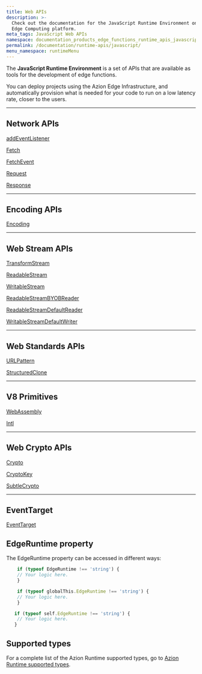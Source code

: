 ```yaml
---
title: Web APIs
description: >-
  Check out the documentation for the JavaScript Runtime Environment on Azion's
  Edge Computing platform.
meta_tags: JavaScript Web APIs
namespace: documentation_products_edge_functions_runtime_apis_javascript
permalink: /documentation/runtime-apis/javascript/
menu_namespace: runtimeMenu
---
```


The **JavaScript Runtime Environment** is a set of APIs that are available as tools for the development of edge functions.

You can deploy projects using the Azion Edge Infrastructure, and automatically provision what is needed for your code to run on a low latency rate, closer to the users.

---

## Network APIs

[addEventListener](/en/documentation/products/applications/functions/runtime-apis/javascript/add-eventlistener/)

[Fetch](/en/documentation/products/applications/functions/runtime-apis/javascript/fetch/)

[FetchEvent](/en/documentation/products/applications/functions/runtime-apis/javascript/fetch-event/)

[Request](/en/documentation/products/applications/functions/runtime-apis/javascript/request/)

[Response](/en/documentation/products/applications/functions/runtime-apis/javascript/response/)

---

## Encoding APIs

[Encoding](/en/documentation/products/applications/functions/runtime-apis/javascript/encoding/)

---

## Web Stream APIs

[TransformStream](/en/documentation/products/applications/functions/runtime-apis/javascript/transform-stream/)

[ReadableStream](/en/documentation/products/applications/functions/runtime-apis/javascript/readable-stream/)

[WritableStream](/en/documentation/products/applications/functions/runtime-apis/javascript/writable-stream/)

[ReadableStreamBYOBReader](/en/documentation/products/applications/functions/runtime-apis/javascript/readable-byob-reader/)

[ReadableStreamDefaultReader](/en/documentation/products/applications/functions/runtime-apis/javascript/readable-default-reader/)

[WritableStreamDefaultWriter](/en/documentation/products/applications/functions/runtime-apis/javascript/stream-default-writer/)

---

## Web Standards APIs

[URLPattern](/en/documentation/products/applications/functions/runtime-apis/javascript/url-pattern/)

[StructuredClone](/en/documentation/products/applications/functions/runtime-apis/javascript/structured-clone/)

---
## V8 Primitives

[WebAssembly](/en/documentation/products/applications/functions/runtime-apis/javascript/webassembly/)

[Intl](/en/documentation/products/applications/functions/runtime-apis/javascript/intl/)

---

## Web Crypto APIs

[Crypto](/en/documentation/products/applications/functions/runtime-apis/javascript/crypto/)

[CryptoKey](/en/documentation/products/applications/functions/runtime-apis/javascript/crypto-key/)

[SubtleCrypto](/en/documentation/products/applications/functions/runtime-apis/javascript/subtle-crypto/)

---

## EventTarget

[EventTarget](/en/documentation/products/applications/functions/runtime-apis/javascript/event-target/)

## EdgeRuntime property

The EdgeRuntime property can be accessed in different ways:

```js
    if (typeof EdgeRuntime !== 'string') {
    // Your logic here.
    }
```

```js
    if (typeof globalThis.EdgeRuntime !== 'string') {
    // Your logic here.
    }
```

```js
   if (typeof self.EdgeRuntime !== 'string') {
    // Your logic here.
   }
```

## Supported types

For a complete list of the Azion Runtime supported types, go to [Azion Runtime supported types](/en/documentation/products/applications/functions/runtime-apis/javascript/azion-runtime-globals/).




